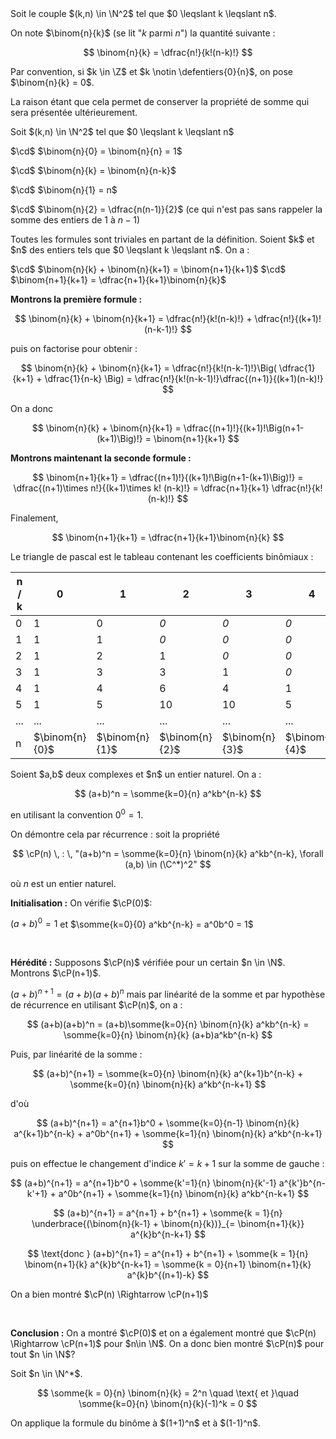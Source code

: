 

<Item type='definition' titre='coefficients binomiaux'>
Soit le couple $(k,n) \in \N^2$ tel que $0 \leqslant k \leqslant n$. 

On note $\binom{n}{k}$ (se lit "$k$ parmi $n$") la quantité suivante :

$$ 
\binom{n}{k} = \dfrac{n!}{k!(n-k)!}
$$

</Item>

<Remarque titre='convention'>

Par convention, si $k \in \Z$ et $k \notin \defentiers{0}{n}$, on pose $\binom{n}{k} = 0$. 

La raison étant que cela permet de conserver la propriété de somme qui sera présentée ultérieurement.
</Remarque>

<Item type='corollaire' titre='formules usuelles'>
Soit $(k,n) \in \N^2$ tel que $0 \leqslant k \leqslant n$

$\cd$ $\binom{n}{0} = \binom{n}{n} = 1$

$\cd$ $\binom{n}{k} = \binom{n}{n-k}$

$\cd$ $\binom{n}{1} = n$

$\cd$ $\binom{n}{2} = \dfrac{n(n-1)}{2}$ (ce qui n'est pas sans rappeler la somme des entiers de $1$ à $n-1$)
</Item>

<Hideable type='démonstration' titre=''>
Toutes les formules sont triviales en partant de la définition.
</Hideable>


<Item type='proposition' titre='formulaire des coefficients binômiaux'>
Soient $k$ et $n$ des entiers tels que $0 \leqslant k \leqslant n$. On a :

$\cd$ $\binom{n}{k} + \binom{n}{k+1} = \binom{n+1}{k+1}$
$\cd$ $\binom{n+1}{k+1} = \dfrac{n+1}{k+1}\binom{n}{k}$
</Item>

<Hideable type='démonstration' titre=''>

**Montrons la première formule :** 

$$
\binom{n}{k} + \binom{n}{k+1} = \dfrac{n!}{k!(n-k)!} + \dfrac{n!}{(k+1)!(n-k-1)!}
$$

puis on factorise pour obtenir :

$$
\binom{n}{k} + \binom{n}{k+1} = \dfrac{n!}{k!(n-k-1)!}\Big( \dfrac{1}{k+1} + \dfrac{1}{n-k} \Big) = \dfrac{n!}{k!(n-k-1)!}\dfrac{(n+1)}{(k+1)(n-k)!}
$$

On a donc 

$$
\binom{n}{k} + \binom{n}{k+1} = \dfrac{(n+1)!}{(k+1)!\Big(n+1-(k+1)\Big)!} = \binom{n+1}{k+1}
$$


**Montrons maintenant la seconde formule :** 

$$
\binom{n+1}{k+1} = \dfrac{(n+1)!}{(k+1)!\Big(n+1-(k+1)\Big)!} = \dfrac{(n+1)\times n!}{(k+1)\times k! (n-k)!} = \dfrac{n+1}{k+1} \dfrac{n!}{k!(n-k)!} 
$$

Finalement, 

$$
\binom{n+1}{k+1} = \dfrac{n+1}{k+1}\binom{n}{k}
$$

</Hideable>

<Item type='definition' titre='triangle de Pascal'>
Le triangle de pascal est le tableau contenant les coefficients binômiaux :

| n / k | 0 | 1 | 2 | 3 | 4 | 5 | ... | n |
|---|---|---|---|---|---|---|---|---|
| 0 | 1 | 0 | *0* | *0* | *0* | *0* | ... | *0* |
| 1 | 1 | 1 | *0* | *0* | *0* | *0* | ... | *0* |
| 2 | 1 | 2 | 1 | *0* | *0* | *0* | ... | *0* |
| 3 | 1 | 3 | 3 | 1 | *0* | *0* | ... | *0* |
| 4 | 1 | 4 | 6 | 4 | 1 | *0* | ... | *0* |
| 5 | 1 | 5 | 10 | 10 | 5 | 1 | ... | *0* |
| ... | ... | ... | ... | ... | ... | ... | ... | ... |
| n | $\binom{n}{0}$ | $\binom{n}{1}$ | $\binom{n}{2}$ | $\binom{n}{3}$ | $\binom{n}{4}$ | $\binom{n}{5}$ | ... | 1 |
</Item>

<Item type='proposition' titre='binome de newton'>
Soient $a,b$ deux complexes et $n$ un entier naturel. On a :

$$
(a+b)^n = \somme{k=0}{n} a^kb^{n-k} 
$$

en utilisant la convention $0^0 = 1$.
</Item>

<Hideable type='démonstration' titre=''>

On démontre cela par récurrence : soit la propriété 

$$
\cP(n) \, : \, "(a+b)^n = \somme{k=0}{n} \binom{n}{k} a^kb^{n-k}, \forall (a,b) \in (\C^*)^2"
$$

où $n$ est un entier naturel.

**Initialisation :** On vérifie $\cP(0)$:

 $(a+b)^0 = 1$ et $\somme{k=0}{0} a^kb^{n-k} = a^0b^0 = 1$

<br/>

**Hérédité :** Supposons $\cP(n)$ vérifiée pour un certain $n \in \N$. Montrons $\cP(n+1)$.

$(a+b)^{n+1} = (a+b)(a+b)^n$ mais par linéarité de la somme et par hypothèse de récurrence en utilisant $\cP(n)$, on a :

$$
(a+b)(a+b)^n = (a+b)\somme{k=0}{n} \binom{n}{k} a^kb^{n-k} = \somme{k=0}{n} \binom{n}{k} (a+b)a^kb^{n-k} 
$$

Puis, par linéarité de la somme :

$$
(a+b)^{n+1} = \somme{k=0}{n} \binom{n}{k} a^{k+1}b^{n-k} + \somme{k=0}{n} \binom{n}{k} a^kb^{n-k+1} 
$$ 

d'où

$$
(a+b)^{n+1} = a^{n+1}b^0 + \somme{k=0}{n-1} \binom{n}{k} a^{k+1}b^{n-k} + a^0b^{n+1} + \somme{k=1}{n} \binom{n}{k} a^kb^{n-k+1} 
$$ 

puis on effectue le changement d'indice $k' = k+1$ sur la somme de gauche :

$$
(a+b)^{n+1} = a^{n+1}b^0 + \somme{k'=1}{n} \binom{n}{k'-1} a^{k'}b^{n-k'+1} + a^0b^{n+1} + \somme{k=1}{n} \binom{n}{k} a^kb^{n-k+1} 
$$


$$
(a+b)^{n+1} = a^{n+1} + b^{n+1}  + \somme{k = 1}{n} \underbrace{(\binom{n}{k-1} + \binom{n}{k})}_{= \binom{n+1}{k}} a^{k}b^{n-k+1}
$$

$$
 \text{donc } (a+b)^{n+1} = a^{n+1} + b^{n+1}  + \somme{k = 1}{n} \binom{n+1}{k} a^{k}b^{n-k+1} = \somme{k = 0}{n+1} \binom{n+1}{k} a^{k}b^{(n+1)-k}
$$

On a bien montré $\cP(n) \Rightarrow \cP(n+1)$

<br/>

**Conclusion :** On a montré $\cP(0)$ et on a également montré que $\cP(n) \Rightarrow \cP(n+1)$ pour $n\in \N$. On a donc bien montré $\cP(n)$ pour tout $n \in \N$?

</Hideable>

<Item type='corollaire' titre=''>
Soit $n \in \N^*$. 

$$
\somme{k = 0}{n} \binom{n}{k} = 2^n \quad \text{ et }\quad \somme{k=0}{n} \binom{n}{k}(-1)^k = 0
$$
</Item>

<Hideable type='démonstration' titre=''>
On applique la formule du binôme à $(1+1)^n$ et à $(1-1)^n$.
</Hideable>